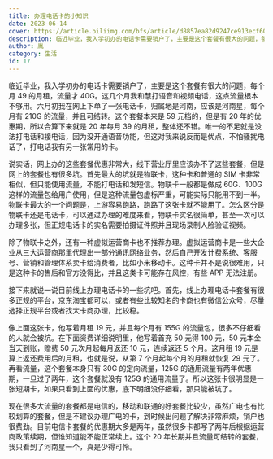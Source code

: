 ```yaml
---
title: 办理电话卡的小知识
date: 2023-06-14
cover: https://article.biliimg.com/bfs/article/d8857ea82d9247ce913ecf6034ae0d412cde5700.png
description: 临近毕业，我入学初办的电话卡需要销户了，主要是这个套餐有很大的问题，每个月 49 的月租，流量才 40G。这几个月我和慧打语音和视频电话，这点流量根本不够用。六月初我在网上下单了一张电话卡，归属地是河南，应该是河南星，每个月有 210G 的流量，并且可结转。这个套餐本来是 59 元档的，但是有 20 年的优惠期，所以合算下来就是 20 年每月 39 的月租，整体还不错。唯一的不足就是没法打电话和接电话，因为没开通语音功能，但这对我来说反而是优点，不怕骚扰电话了，打电话我有另一张常用的卡。
author: 胤
category: 生活
id: 17
---
```



临近毕业，我入学初办的电话卡需要销户了，主要是这个套餐有很大的问题，每个月 49 的月租，流量才 40G。这几个月我和慧打语音和视频电话，这点流量根本不够用。六月初我在网上下单了一张电话卡，归属地是河南，应该是河南星，每个月有 210G 的流量，并且可结转。这个套餐本来是 59 元档的，但是有 20 年的优惠期，所以合算下来就是 20 年每月 39 的月租，整体还不错。唯一的不足就是没法打电话和接电话，因为没开通语音功能，但这对我来说反而是优点，不怕骚扰电话了，打电话我有另一张常用的卡。

<LazyFancyboxImage
  src="https://article.biliimg.com/bfs/article/b5646396b79d991c68b39ed15704aed795395713.jpg"
  alt="这流量是真的多"
/>

说实话，网上办的这些套餐优惠非常大，线下营业厅里应该办不了这些套餐，但是网上的套餐也有很多坑。首先最大的坑就是物联卡，这种卡和普通的 SIM 卡非常相似，但只能使用流量，不能打电话和发短信。物联卡一般都是做成 60G、100G 这样的流量包给用户使用，但是这种流量包虚标严重，可能实际只能用不到一半。物联卡最大的一个问题是，上游容易跑路，跑路了这张卡就不能用了。怎么区分是物联卡还是电话卡，可以通过办理的难度来看，物联卡实名很简单，甚至一次可以办理多张，但正规电话卡的实名需要拍摄证件照并且现场录制人脸验证视频。

<LazyFancyboxImage
  src="https://article.biliimg.com/bfs/article/eac292457606f28546eca9b3a92655354b8d6ce1.jpg"
  alt="物联卡"
/>

除了物联卡之外，还有一种虚拟运营商卡也不推荐办理。虚拟运营商卡是一些大企业从三大运营商那里代理出一部分通讯网络业务，然后自己开发计费系统、客服号、营销和管理体系卖卡给消费者，比如小米移动卡。这种卡并不是说很难用，只是这种卡的售后和官方没得比，并且这类卡可能存在风控，有些 APP 无法注册。

<LazyFancyboxImage
  src="https://article.biliimg.com/bfs/article/408e129c5fd4d79e818054a1b9abe2d135417ac4.jpg"
  alt="虚拟运营商卡"
/>

接下来就说一说目前线上办理电话卡的一些坑吧。首先，线上办理电话卡套餐有很多正规的平台，京东淘宝都可以，或者有些比较知名的卡商也有微信公众号，尽量选择正规平台或者找大卡商办理，比较稳。

<LazyFancyboxImage src="https://article.biliimg.com/bfs/article/4bc1e7449985700b54f6daf6b055df0dabdaed9b.jpg" />

像上面这张卡，他写着月租 19 元，并且每个月有 155G 的流量包，很多不仔细看的人就会被坑。在下面资费详细说明里，他写着首充 50 元得 100 元，50 元本金当天到账，赠费 50 元次月起每月返还 10 元，连续返还 5 个月。这月租 19 元是算上返还费用后的月租，也就是说，从第 7 个月起每个月的月租就恢复 29 元了。再看流量，这个套餐本身只有 30G 的定向流量，125G 的通用流量有两年优惠期，一旦过了两年，这个套餐就没有 125G 的通用流量了。所以这张卡很明显是一张短期卡，如果只看到上面的优惠，底下明细没仔细看，那只能被坑了。

现在很多大流量的套餐都是电信的，移动和联通的好套餐比较少，虽然广电也有比较划算的套餐，但是不建议办理广电的卡，到时候出问题了解决非常麻烦，销户也很费劲。目前电信卡套餐的优惠期大多是两年，虽然很多卡都写了两年后根据运营商政策续期，但谁知道能不能正常续上。这个 20 年长期并且流量可结转的套餐，我只看到了河南星一个，真是少得可怜。
